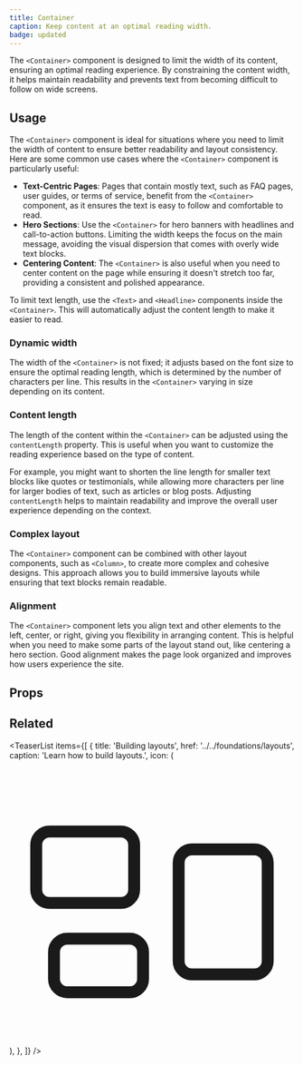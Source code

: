 ```yaml
---
title: Container
caption: Keep content at an optimal reading width.
badge: updated
---
```


The `<Container>` component is designed to limit the width of its content, ensuring an optimal reading experience. By constraining the content width, it helps maintain readability and prevents text from becoming difficult to follow on wide screens.

## Usage

The `<Container>` component is ideal for situations where you need to limit the width of content to ensure better readability and layout consistency. Here are some common use cases where the `<Container>` component is particularly useful:

- **Text-Centric Pages**: Pages that contain mostly text, such as FAQ pages, user guides, or terms of service, benefit from the `<Container>` component, as it ensures the text is easy to follow and comfortable to read.
- **Hero Sections**: Use the `<Container>` for hero banners with headlines and call-to-action buttons. Limiting the width keeps the focus on the main message, avoiding the visual dispersion that comes with overly wide text blocks.
- **Centering Content**: The `<Container>` is also useful when you need to center content on the page while ensuring it doesn't stretch too far, providing a consistent and polished appearance.

To limit text length, use the `<Text>` and `<Headline>` components inside the `<Container>`. This will automatically adjust the content length to make it easier to read.

<ComponentDemo file="./container-appearance.demo.tsx" />

### Dynamic width

The width of the `<Container>` is not fixed; it adjusts based on the font size to ensure the optimal reading length, which is determined by the number of characters per line. This results in the `<Container>` varying in size depending on its content.

<ComponentDemo file="./container-dynamic-width.demo.tsx" />

### Content length

The length of the content within the `<Container>` can be adjusted using the `contentLength` property. This is useful when you want to customize the reading experience based on the type of content.

For example, you might want to shorten the line length for smaller text blocks like quotes or testimonials, while allowing more characters per line for larger bodies of text, such as articles or blog posts. Adjusting `contentLength` helps to maintain readability and improve the overall user experience depending on the context.

<ComponentDemo file="./container-content-length.demo.tsx" />

### Complex layout

The `<Container>` component can be combined with other layout components, such as `<Column>`, to create more complex and cohesive designs. This approach allows you to build immersive layouts while ensuring that text blocks remain readable.

<ComponentDemo file="./container-complex.demo.tsx" />

### Alignment

The `<Container>` component lets you align text and other elements to the left, center, or right, giving you flexibility in arranging content. This is helpful when you need to make some parts of the layout stand out, like centering a hero section. Good alignment makes the page look organized and improves how users experience the site.

<ComponentDemo file="./container-alignment.demo.tsx" />

## Props

<StorybookHintMessage component={title} />

<PropsTable component={title} />

## Related

<TeaserList
  items={[
    {
      title: 'Building layouts',
      href: '../../foundations/layouts',
      caption: 'Learn how to build layouts.',
      icon: (
        <svg
          xmlns="http://www.w3.org/2000/svg"
          fill="none"
          viewBox="0 0 24 24"
          strokeWidth={1.5}
          stroke="currentColor"
          className="size-6"
        >
          <path
            strokeLinecap="round"
            strokeLinejoin="round"
            d="M2.25 7.125C2.25 6.504 2.754 6 3.375 6h6c.621 0 1.125.504 1.125 1.125v3.75c0 .621-.504 1.125-1.125 1.125h-6a1.125 1.125 0 0 1-1.125-1.125v-3.75ZM14.25 8.625c0-.621.504-1.125 1.125-1.125h5.25c.621 0 1.125.504 1.125 1.125v8.25c0 .621-.504 1.125-1.125 1.125h-5.25a1.125 1.125 0 0 1-1.125-1.125v-8.25ZM3.75 16.125c0-.621.504-1.125 1.125-1.125h5.25c.621 0 1.125.504 1.125 1.125v2.25c0 .621-.504 1.125-1.125 1.125h-5.25a1.125 1.125 0 0 1-1.125-1.125v-2.25Z"
          />
        </svg>
      ),
    },
  ]}
/>
